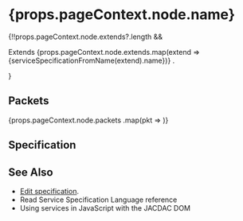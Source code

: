 
<h1>{props.pageContext.node.name}
    <span style={{ marginLeft: "1rem" }}><IDChip id={props.pageContext.node.classIdentifier} /></span>
</h1>

<Markdown source={props.pageContext.node.notes.short} />
<Markdown source={props.pageContext.node.notes.long || ""} />

<Fragment>
{!!props.pageContext.node.extends?.length && 
    <p>
        <span>Extends </span>
    {props.pageContext.node.extends.map(extend => <Link to={`/services/${extend}`}>{serviceSpecificationFromName(extend).name}</Link>)}
    .
    </p>}
</Fragment>

<EnumSpecification serviceClass={props.pageContext.node.classIdentifier} />

## Packets

<Fragment>
    {props.pageContext.node.packets
        .map(pkt => <PacketSpecification serviceClass={props.pageContext.node.classIdentifier} packetInfo={pkt} />)}
</Fragment>

## Specification

<ServiceSpecificationSource classIdentifier={props.pageContext.node.classIdentifier} />

## See Also

<ul>
    <li><a href={`https://github.com/microsoft/jacdac/tree/master/services/${props.pageContext.node.shortId}.md`}>Edit specification</a>.</li>
    <li>Read <Link to="/spec/service-spec-language">Service Specification Language</Link> reference</li>
    <li>Using services in JavaScript with the <Link to={`/clients/web/dom`}>JACDAC DOM</Link></li>
</ul>
